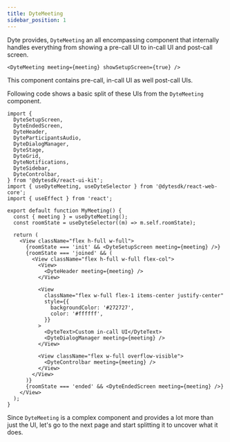 ```yaml
---
title: DyteMeeting
sidebar_position: 1
---
```


Dyte provides, `DyteMeeting` an all encompassing component that internally handles everything from showing a pre-call UI to in-call UI and post-call screen.

```tsx
<DyteMeeting meeting={meeting} showSetupScreen={true} />
```

This component contains pre-call, in-call UI as well post-call UIs.

Following code shows a basic split of these UIs from the `DyteMeeting` component.

```tsx
import {
  DyteSetupScreen,
  DyteEndedScreen,
  DyteHeader,
  DyteParticipantsAudio,
  DyteDialogManager,
  DyteStage,
  DyteGrid,
  DyteNotifications,
  DyteSidebar,
  DyteControlbar,
} from '@dytesdk/react-ui-kit';
import { useDyteMeeting, useDyteSelector } from '@dytesdk/react-web-core';
import { useEffect } from 'react';

export default function MyMeeting() {
  const { meeting } = useDyteMeeting();
  const roomState = useDyteSelector((m) => m.self.roomState);

  return (
    <View className="flex h-full w-full">
      {roomState === 'init' && <DyteSetupScreen meeting={meeting} />}
      {roomState === 'joined' && (
        <View className="flex h-full w-full flex-col">
          <View>
            <DyteHeader meeting={meeting} />
          </View>

          <View
            className="flex w-full flex-1 items-center justify-center"
            style={{
              backgroundColor: '#272727',
              color: '#ffffff',
            }}
          >
            <DyteText>Custom in-call UI</DyteText>
            <DyteDialogManager meeting={meeting} />
          </View>

          <View className="flex w-full overflow-visible">
            <DyteControlbar meeting={meeting} />
          </View>
        </View>
      )}
      {roomState === 'ended' && <DyteEndedScreen meeting={meeting} />}
    </View>
  );
}
```

Since `DyteMeeting` is a complex component and provides a lot more than just the UI, let's go to the next page and start splitting it to uncover what it does.
